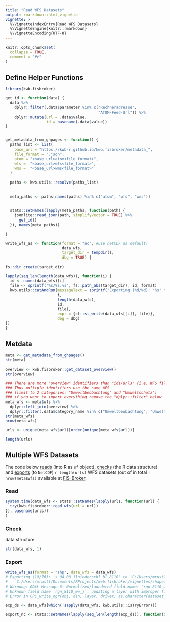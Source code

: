 ```yaml
---
title: "Read WFS Datasets"
output: rmarkdown::html_vignette
vignette: >
  %\VignetteIndexEntry{Read WFS Datasets}
  %\VignetteEngine{knitr::rmarkdown}
  %\VignetteEncoding{UTF-8}
---
```


```r
knitr::opts_chunk$set(
  collapse = TRUE,
  comment = "#>"
)
```

## Define Helper Functions

```r
library(kwb.fisbroker)

get_id <- function(data) {
  data %>%
    dplyr::filter(.data$parameter %in% c("Rechneradresse",
                                         "ATOM-Feed-Url")) %>%
    dplyr::mutate(url = .data$value, 
                  id = basename(.data$value))
}


get_metadata_from_ghpages <- function() {
  paths_list <- list(
    base_url = "https://kwb-r.github.io/kwb.fisbroker/metadata_",
    file_format = ".json",
    atom = "<base_url>atom<file_format>",
    wfs =  "<base_url>wfs<file_format>",
    wms =  "<base_url>wms<file_format>"
  )
  
  paths <- kwb.utils::resolve(paths_list)
  
  
  meta_paths <- paths[names(paths) %in% c("atom", "wfs", "wms")]
  
  
  stats::setNames(lapply(meta_paths, function(path) {
    jsonlite::read_json(path, simplifyVector = TRUE) %>%
      get_id()
  }), names(meta_paths))
  
}

write_wfs_as <- function(format = "nc", #use netCDF as default! 
                         data_wfs,
                         target_dir = tempdir(),
                         dbg = TRUE) {
  
fs::dir_create(target_dir)

lapply(seq_len(length(data_wfs)), function(i) {
  id <- names(data_wfs)[i]
  file <- sprintf("%s/%s.%s", fs::path_abs(target_dir), id, format)
  kwb.utils::catAndRun(messageText = sprintf("Exporting (%d/%d): '%s' to '%s'",
                       i, 
                       length(data_wfs),
                       id, 
                       file),
                       expr = {sf::st_write(data_wfs[[i]], file)},
                       dbg = dbg)
})
}

```

## Metdata

```r
meta <- get_metadata_from_ghpages()
str(meta)

overview <- kwb.fisbroker::get_dataset_overview()
str(overview)

### There are more "overview" identifiers than "ids/urls" (i.e. WFS files). T
### Thus multiple identifiers use the same WFS
### (limit to 2 categories: "Umweltbeobachtung" and "Umweltschutz")
### if you want to import everything remove the "dplyr::filter" below
meta_wfs <- meta$wfs %>%
  dplyr::left_join(overview) %>%
  dplyr::filter(.data$category_name %in% c("Umweltbeobachtung", "Umweltschutz"))
str(meta_wfs)
nrow(meta_wfs)

urls <- unique(meta_wfs$url)[order(unique(meta_wfs$url))]

length(urls)
```

## Multiple WFS Datasets

The code below [reads](#read) (into R as `sf` object), [checks](#check) (the R 
data structure) and [exports](#exports) (to `NetCDF`) `r length(urls)` WFS datasets 
(out of in total `r nrow(meta$wfs)` available at [FIS-Broker](https://fbinter.stadt-berlin.de/fb/index.jsp).

### Read 

```r
system.time(data_wfs <- stats::setNames(lapply(urls, function(url) {
  try(kwb.fisbroker::read_wfs(url = url))
}), basename(urls))
)
```

### Check

data structure

```r
str(data_wfs, 1)
```

### Export 

```r

write_wfs_as(format = "shp", data_wfs = data_wfs)
# Exporting (19/76): 's_04_08_1lniederschl_bl_8110' to 'C:/Users/mrustl/Documents/RProjects/kwb.fisbroker/vignettes/shapefiles/s_04_08_1lniederschl_bl_8110.shp' ... Warnung: Field names abbreviated for ESRI Shapefile driverWriting layer `s_04_08_1lniederschl_bl_8110' to data source 
#   `C:/Users/mrustl/Documents/RProjects/kwb.fisbroker/vignettes/shapefiles/s_04_08_1lniederschl_bl_8110.shp' using driver `ESRI Shapefile'
# Warnung: GDAL Message 6: Normalized/laundered field name: 'rgn_8110_ww_j' to 'rgn_8110_w'Warnung: GDAL Message 6: Normalized/laundered field name: 'rgn_8110_ww_s' to 'rgn_8110_1'Warnung: GDAL Message 6: Normalized/laundered field name: 'rgn_8110_ww_w' to 'rgn_8110_2'Writing 25352 features with 4 fields and geometry type Multi Polygon.
# Unknown field name `rgn_8110_ww_j': updating a layer with improper field name(s)?
# Error in CPL_write_ogr(obj, dsn, layer, driver, as.character(dataset_options), 

exp_ds <- data_wfs[which(!sapply(data_wfs, kwb.utils::isTryError))]

export_nc <- stats::setNames(lapply(seq_len(length(exp_ds)), function(i) { try(write_wfs_as(format = "nc", data_wfs = exp_ds[i], target_dir = "./netCDF"))}), names(exp_ds))

```

